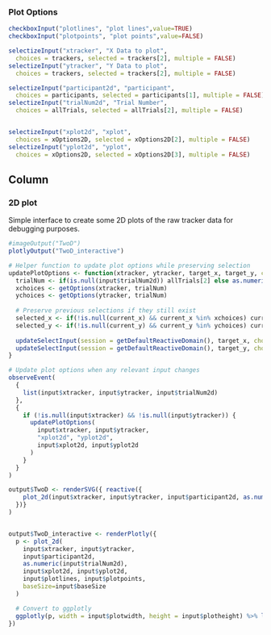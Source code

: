 
### Plot Options
```r
checkboxInput("plotlines", "plot lines",value=TRUE)
checkboxInput("plotpoints", "plot points",value=FALSE)

selectizeInput("xtracker", "X Data to plot",
  choices = trackers, selected = trackers[2], multiple = FALSE)
selectizeInput("ytracker", "Y Data to plot",
  choices = trackers, selected = trackers[2], multiple = FALSE)

selectizeInput("participant2d", "participant",
  choices = participants, selected = participants[1], multiple = FALSE)
selectizeInput("trialNum2d", "Trial Number",
  choices = allTrials, selected = allTrials[2], multiple = FALSE)


selectizeInput("xplot2d", "xplot",
  choices = xOptions2D, selected = xOptions2D[2], multiple = FALSE)
selectizeInput("yplot2d", "yplot",
  choices = xOptions2D, selected = xOptions2D[3], multiple = FALSE)
```


Column
--------------------------------------------
### 2D plot {data-height=1500}
Simple interface to create some 2D plots of the raw tracker data for debugging purposes.
```r
#imageOutput("TwoD")
plotlyOutput("TwoD_interactive")
```

```r
# Helper function to update plot options while preserving selection
updatePlotOptions <- function(xtracker, ytracker, target_x, target_y, current_x = NULL, current_y = NULL) {
  trialNum <- if(is.null(input$trialNum2d)) allTrials[2] else as.numeric(input$trialNum2d)
  xchoices <- getOptions(xtracker, trialNum)
  ychoices <- getOptions(ytracker, trialNum)
  
  # Preserve previous selections if they still exist
  selected_x <- if(!is.null(current_x) && current_x %in% xchoices) current_x else xchoices[min(2, length(xchoices))]
  selected_y <- if(!is.null(current_y) && current_y %in% ychoices) current_y else ychoices[min(3, length(ychoices))]
  
  updateSelectInput(session = getDefaultReactiveDomain(), target_x, choices = xchoices, selected = selected_x)
  updateSelectInput(session = getDefaultReactiveDomain(), target_y, choices = ychoices, selected = selected_y)
}

# Update plot options when any relevant input changes
observeEvent(
  {
    list(input$xtracker, input$ytracker, input$trialNum2d)
  },
  {
    if (!is.null(input$xtracker) && !is.null(input$ytracker)) {
      updatePlotOptions(
        input$xtracker, input$ytracker,
        "xplot2d", "yplot2d",
        input$xplot2d, input$yplot2d
      )
    }
  }
)

output$TwoD <- renderSVG({ reactive({
    plot_2d(input$xtracker, input$ytracker, input$participant2d, as.numeric(input$trialNum2d), input$xplot2d, input$yplot2d, input$plotlines, input$plotpoints, baseSize=input$baseSize)
  })}
)


output$TwoD_interactive <- renderPlotly({
  p <- plot_2d(
    input$xtracker, input$ytracker, 
    input$participant2d, 
    as.numeric(input$trialNum2d), 
    input$xplot2d, input$yplot2d, 
    input$plotlines, input$plotpoints, 
    baseSize=input$baseSize
  )

  # Convert to ggplotly
  ggplotly(p, width = input$plotwidth, height = input$plotheight) %>% layout(autosize = F)
})
```
